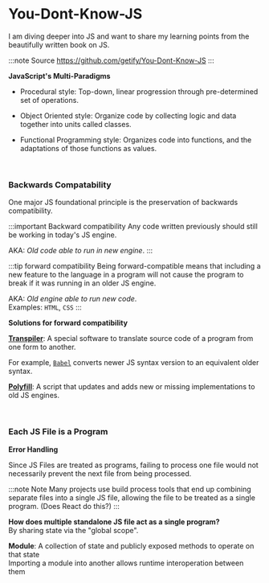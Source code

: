 # You-Dont-Know-JS

I am diving deeper into JS and want to share my learning points from the beautifully written book on JS.

:::note Source
https://github.com/getify/You-Dont-Know-JS
:::

**JavaScript's Multi-Paradigms**

- Procedural style: Top-down, linear progression through pre-determined set of operations.

- Object Oriented style: Organize code by collecting logic and data together into units called classes.
- Functional Programming style: Organizes code into functions, and the adaptations of those functions as values.

<br />

### Backwards Compatability

One major JS foundational principle is the preservation of backwards compatibility.

:::important Backward compatibility
Any code written previously should still be working in today's JS engine.

AKA: _Old code able to run in new engine_.
:::

:::tip forward compatibility
Being forward-compatible means that including a new feature to the language in a program will not cause the program to break if
it was running in an older JS engine.

AKA: _Old engine able to run new code_. <br/>
Examples: `HTML`, `CSS`
:::

**Solutions for forward compatibility**

[**Transpiler**](https://scotch.io/tutorials/javascript-transpilers-what-they-are-why-we-need-them): A special software to translate source code of a program from one form to another.

For example, [`Babel`](https://babeljs.io/) converts newer JS syntax version to an equivalent older syntax.

[**Polyfill**](https://javascript.info/polyfills#polyfills): A script that updates and adds new or missing implementations to old JS engines.

<br />

### Each JS File is a Program

**Error Handling**

Since JS Files are treated as programs, failing to process one file would not necessarily prevent the next file from
being processed.

:::note Note
Many projects use build process tools that end up combining separate files into a single JS file, allowing
the file to be treated as a single program. (Does React do this?)
:::

**How does multiple standalone JS file act as a single program?** <br/>
By sharing state via the "global scope".

**Module**: A collection of state and publicly exposed methods to operate on that state <br/>
Importing a module into another allows runtime interoperation between them
